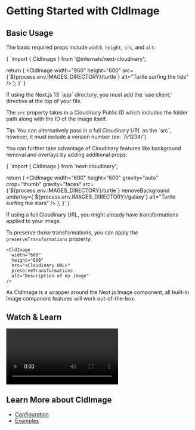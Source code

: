 

<Head>
  <title>CldImage - Next Cloudinary</title>
  <meta name="og:title" content="Getting Started with CldImage - Next Cloudinary" />
  <meta name="og:url" content={`https://next-cloudinary.spacejelly.dev/components/cldimage/basic-usage`} />
</Head>

<OgImage
  title="CldImage"
  twitterTitle="Getting Started with CldImage"
/>

# Getting Started with CldImage

## Basic Usage

The basic required props include `width`, `height`, `src`, and `alt`:

<Playground filename="/pages/index.js">
  {
`import { CldImage } from '@internals/next-cloudinary';

  return (
    <CldImage
      width="960"
      height="600"
      src={\`${process.env.IMAGES_DIRECTORY}/turtle\`}
      alt="Turtle surfing the tide"
    />
  );
}`
  }
</Playground>

<Callout emoji={false}>
  If using the Next.js 13 `app` directory, you must add the `use client;` directive at the top of your file.
</Callout>

The `src` property takes in a Cloudinary Public ID which includes the folder path along with the ID of the image itself.

<Callout emoji={false}>
  Tip: You can alternatively pass in a full Cloudinary URL as the `src`, however, it must include a version number (ex: `/v1234/`).
</Callout>

You can further take advantage of Cloudinary features like background removal and overlays by adding additional props:

<Playground filename="/pages/index.js">
  {
`import { CldImage } from 'next-cloudinary';

  return (
    <CldImage
      width="600"
      height="600"
      gravity="auto"
      crop="thumb"
      gravity="faces"
      src={\`${process.env.IMAGES_DIRECTORY}/turtle\`}
      removeBackground
      underlay={\`${process.env.IMAGES_DIRECTORY}/galaxy\`}
      alt="Turtle surfing the stars"
    />
  );
}`
  }
</Playground>

If using a full Cloudinary URL, you might already have transformations applied to your image.

To preserve those transformations, you can apply the `preserveTransformations` property:

```
<CldImage
  width="600"
  height="600"
  src="<Cloudinary URL>"
  preserveTransformations
  alt="Description of my image"
/>
```

As CldImage is a wrapper around the Next.js Image component, all built-in Image component features will work out-of-the-box.

## Watch & Learn

<Video
  title="Automatic Image Optimization & Dynamic Cropping in Next.js with Next Cloudinary"
  url="https://www.youtube.com/watch?v=oj2-BcZ8szk"
/>

## Learn More about CldImage
* [Configuration](/components/cldimage/configuration)
* [Examples](/components/cldimage/examples)